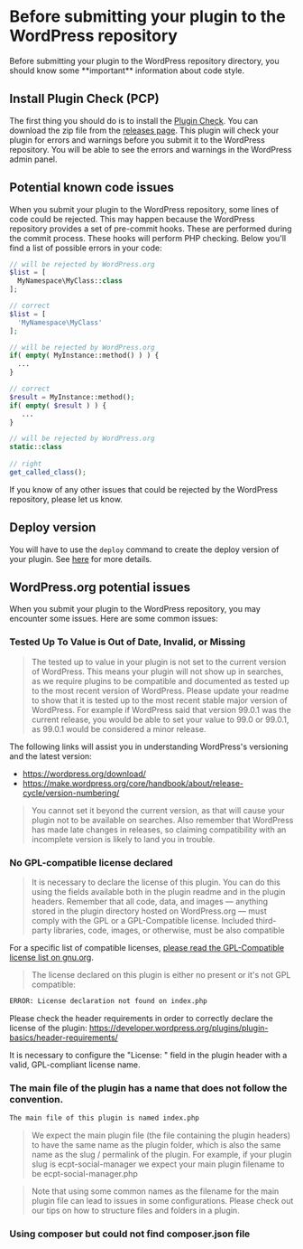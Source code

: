 
# Before submitting your plugin to the WordPress repository

<Callout type="warning">
Before submitting your plugin to the WordPress repository directory, you should know some **important** information about code style.
</Callout>

## Install Plugin Check (PCP)

The first thing you should do is to install the [Plugin Check](https://github.com/WordPress/plugin-check).
You can download the zip file from the [releases page](https://wordpress.org/plugins/plugin-check/).
This plugin will check your plugin for errors and warnings before you submit it to the WordPress repository.
You will be able to see the errors and warnings in the WordPress admin panel.

## Potential known code issues

When you submit your plugin to the WordPress repository, some lines of code could be rejected. This may happen because the WordPress repository provides a set of pre-commit hooks. These are performed during the commit process. These hooks will perform PHP checking. Below you'll find a list of possible errors in your code:

```php copy
// will be rejected by WordPress.org
$list = [
  MyNamespace\MyClass::class
];

// correct
$list = [
  'MyNamespace\MyClass'
];
```

```php copy
// will be rejected by WordPress.org
if( empty( MyInstance::method() ) ) { 
  ... 
}

// correct
$result = MyInstance::method();
if( empty( $result ) ) { 
   ... 
}
```

```php copy
// will be rejected by WordPress.org
static::class
  
// right
get_called_class();
```

<Callout type="info">
If you know of any other issues that could be rejected by the WordPress repository, please let us know.
</Callout>

## Deploy version

You will have to use the `deploy` command to create the deploy version of your plugin. See [here](../BonesConsole/bones-console#deploy) for more details.

## WordPress.org potential issues

When you submit your plugin to the WordPress repository, you may encounter some issues. Here are some common issues:

### Tested Up To Value is Out of Date, Invalid, or Missing

> The tested up to value in your plugin is not set to the current version of WordPress. This means your plugin will not show up in searches, as we require plugins to be compatible and documented as tested up to the most recent version of WordPress. Please update your readme to show that it is tested up to the most recent stable major version of WordPress. For example if WordPress said that version 99.0.1 was the current release, you would be able to set your value to 99.0 or 99.0.1, as 99.0.1 would be considered a minor release.

The following links will assist you in understanding WordPress's versioning and the latest version:

- https://wordpress.org/download/
- https://make.wordpress.org/core/handbook/about/release-cycle/version-numbering/

> You cannot set it beyond the current version, as that will cause your plugin not to be available on searches. Also remember that WordPress has made late changes in releases, so claiming compatibility with an incomplete version is likely to land you in trouble.

### No GPL-compatible license declared

> It is necessary to declare the license of this plugin. You can do this using the fields available both in the plugin readme and in the plugin headers. Remember that all code, data, and images — anything stored in the plugin directory hosted on WordPress.org — must comply with the GPL or a GPL-Compatible license. Included third-party libraries, code, images, or otherwise, must be also compatible

For a specific list of compatible licenses, [please read the GPL-Compatible license list on gnu.org](https://www.gnu.org/licenses/license-list.html#GPLCompatibleLicenses).

> The license declared on this plugin is either no present or it's not GPL compatible:

```txt
ERROR: License declaration not found on index.php
```

Please check the header requirements in order to correctly declare the license of the plugin: https://developer.wordpress.org/plugins/plugin-basics/header-requirements/

It is necessary to configure the "License: " field in the plugin header with a valid, GPL-compliant license name.

### The main file of the plugin has a name that does not follow the convention.

```txt
The main file of this plugin is named index.php
```

> We expect the main plugin file (the file containing the plugin headers) to have the same name as the plugin folder, which is also the same name as the slug / permalink of the plugin. For example, if your plugin slug is ecpt-social-manager we expect your main plugin filename to be ecpt-social-manager.php

> Note that using some common names as the filename for the main plugin file can lead to issues in some configurations. Please check out our tips on how to structure files and folders in a plugin. 

### Using composer but could not find composer.json file